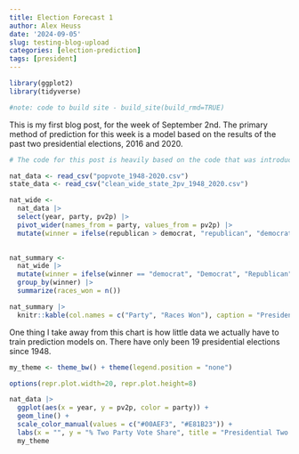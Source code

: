 ```yaml
---
title: Election Forecast 1
author: Alex Heuss
date: '2024-09-05'
slug: testing-blog-upload
categories: [election-prediction]
tags: [president]
---
```

```r
library(ggplot2)
library(tidyverse)

#note: code to build site - build_site(build_rmd=TRUE)
```

This is my first blog post, for the week of September 2nd. The primary method of prediction for this week is a model based on the results of the past two presidential elections, 2016 and 2020. 

```r
# The code for this post is heavily based on the code that was introduced in section this week. 

nat_data <- read_csv("popvote_1948-2020.csv")
state_data <- read_csv("clean_wide_state_2pv_1948_2020.csv")

```
```r
nat_wide <- 
  nat_data |> 
  select(year, party, pv2p) |>
  pivot_wider(names_from = party, values_from = pv2p) |>
  mutate(winner = ifelse(republican > democrat, "republican", "democrat"))
  
```

```r
nat_summary <- 
  nat_wide |> 
  mutate(winner = ifelse(winner == "democrat", "Democrat", "Republican")) |>
  group_by(winner) |>
  summarize(races_won = n())

nat_summary |>
  knitr::kable(col.names = c("Party", "Races Won"), caption = "Presidential races won by each party since 1948")
```
One thing I take away from this chart is how little data we actually have to train prediction models on. There have only been 19 presidential elections since 1948.

```r

my_theme <- theme_bw() + theme(legend.position = "none")

options(repr.plot.width=20, repr.plot.height=8)

nat_data |>
  ggplot(aes(x = year, y = pv2p, color = party)) +
  geom_line() +
  scale_color_manual(values = c("#00AEF3", "#E81B23")) + 
  labs(x = "", y = "% Two Party Vote Share", title = "Presidential Two Party Vote Share") + 
  my_theme

```







